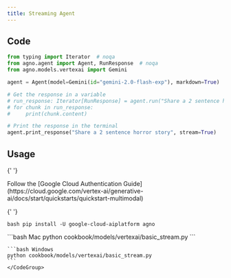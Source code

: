 ```yaml
---
title: Streaming Agent
---
```


## Code

```python cookbook/models/vertexai/basic_stream.py
from typing import Iterator  # noqa
from agno.agent import Agent, RunResponse  # noqa
from agno.models.vertexai import Gemini

agent = Agent(model=Gemini(id="gemini-2.0-flash-exp"), markdown=True)

# Get the response in a variable
# run_response: Iterator[RunResponse] = agent.run("Share a 2 sentence horror story", stream=True)
# for chunk in run_response:
#     print(chunk.content)

# Print the response in the terminal
agent.print_response("Share a 2 sentence horror story", stream=True)
```

## Usage

<Steps>
  <Snippet file="create-venv-step.mdx" />

{' '}

<Step title="Authenticate with Google Cloud">
  Follow the [Google Cloud Authentication
  Guide](https://cloud.google.com/vertex-ai/generative-ai/docs/start/quickstarts/quickstart-multimodal)
</Step>

{' '}

<Step title="Install libraries">```bash pip install -U google-cloud-aiplatform agno ```</Step>

  <Step title="Run Agent">
    <CodeGroup>
    ```bash Mac
    python cookbook/models/vertexai/basic_stream.py
    ```

    ```bash Windows
    python cookbook/models/vertexai/basic_stream.py
    ```
    </CodeGroup>

  </Step>
</Steps>
